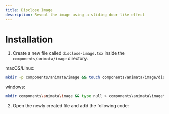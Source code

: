 ```yaml
---
title: Disclose Image
description: Reveal the image using a sliding door-like effect
---
```


<ComponentPreview name="image-disclose-image--docs" />

# Installation

1. Create a new file called `disclose-image.tsx` inside the `components/animata/image` directory.

macOS/Linux:
```bash
mkdir -p components/animata/image && touch components/animata/image/disclose-image.tsx
```

windows:
```bash
mkdir components\animata\image && type null > components\animata\image\disclose-image.tsx
```

2. Open the newly created file and add the following code:

```jsx file=<rootDir>/animata/image/disclose-image.tsx

```
